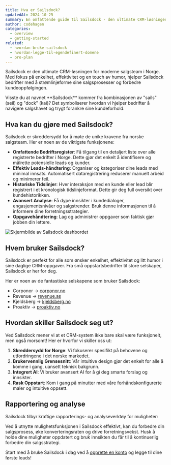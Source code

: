 ```yaml
---
title: Hva er Sailsdock?
updatedAt: 2024-10-25
summary: En omfattende guide til Sailsdock - den ultimate CRM-løsningen for moderne norske salgsteam
author: codehagen
categories:
  - overview
  - getting-started
related:
  - hvordan-bruke-sailsdock
  - hvordan-legge-til-egendefinert-domene
  - pro-plan
---
```


Sailsdock er den ultimate CRM-løsningen for moderne salgsteam i Norge. Med fokus på enkelhet, effektivitet og en touch av humor, hjelper Sailsdock bedrifter med å strømlinjeforme sine salgsprosesser og forbedre kundeoppfølgingen.

<Note variant="info">
  Visste du at navnet **Sailsdock** kommer fra kombinasjonen av "sails" (seil) og "dock" (kai)? Det symboliserer hvordan vi hjelper bedrifter å navigere salgshavet og trygt forankre sine kundeforhold.
</Note>

## Hva kan du gjøre med Sailsdock?

Sailsdock er skreddersydd for å møte de unike kravene fra norske salgsteam. Her er noen av de viktigste funksjonene:

- **Omfattende Bedriftsregister**: Få tilgang til en detaljert liste over alle registrerte bedrifter i Norge. Dette gjør det enkelt å identifisere og målrette potensielle leads og kunder.
- **Effektiv Leads-håndtering**: Organiser og kategoriser dine leads med minimal innsats. Automatisert dataregistrering reduserer manuelt arbeid og minimerer feil.
- **Historiske Tidslinjer**: Hver interaksjon med en kunde eller lead blir registrert i et kronologisk tidslinjeformat. Dette gir deg full oversikt over kundehistorikken.
- **Avansert Analyse**: Få dype innsikter i kundedialoger, engasjementsnivåer og salgstrender. Bruk denne informasjonen til å informere dine forretningsstrategier.
- **Oppgavehåndtering**: Lag og administrer oppgaver som faktisk gjør jobben din lettere.

<Image
  alt="Skjermbilde av Sailsdock dashbordet"
  src="https://d2vwwcvoksz7ty.cloudfront.net/help/legg-til-bedrift.png"
  width={1607}
  height={946}
/>

## Hvem bruker Sailsdock?

Sailsdock er perfekt for alle som ønsker enkelhet, effektivitet og litt humor i sine daglige CRM-oppgaver. Fra små oppstartsbedrifter til store selskaper, Sailsdock er her for deg.

Her er noen av de fantastiske selskapene som bruker Sailsdock:

- Corponor → [corponor.no](https://corponor.no)
- Revenue → [revenue.as](https://revenue.as)
- Kjeldsberg → [kjeldsberg.no](https://kjeldsberg.no)
- Proaktiv → [proaktiv.no](https://proaktiv.no)

## Hvordan skiller Sailsdock seg ut?

Ved Sailsdock mener vi at et CRM-system ikke bare skal være funksjonelt, men også morsomt! Her er hvorfor vi skiller oss ut:

1. **Skreddersydd for Norge**: Vi fokuserer spesifikt på behovene og utfordringene i det norske markedet.
2. **Brukervennlig Grensesnitt**: Vår intuitive design gjør det enkelt for alle å komme i gang, uansett teknisk bakgrunn.
3. **Integrert AI**: Vi bruker avansert AI for å gi deg smarte forslag og innsikter.
4. **Rask Oppstart**: Kom i gang på minutter med våre forhåndskonfigurerte maler og intuitive oppsett.

## Rapportering og analyse

Sailsdock tilbyr kraftige rapporterings- og analyseverktøy for muligheter:

<HelpCategories />

Ved å utnytte mulighetsfunksjonen i Sailsdock effektivt, kan du forbedre din salgsprosess, øke konverteringsraten og drive forretningsvekst. Husk å holde dine muligheter oppdatert og bruk innsikten du får til å kontinuerlig forbedre din salgsstrategi.


Start med å bruke Sailsdock i dag ved å [opprette en konto](https://sailsdock.no/signup) og legge til dine første leads!

